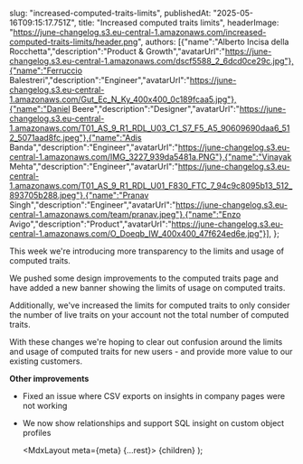   

  slug: "increased-computed-traits-limits",
  publishedAt: "2025-05-16T09:15:17.751Z",
  title: "Increased computed traits limits",
  headerImage: "https://june-changelog.s3.eu-central-1.amazonaws.com/increased-computed-traits-limits/header.png",
  authors: [{"name":"Alberto Incisa della Rocchetta","description":"Product & Growth","avatarUrl":"https://june-changelog.s3.eu-central-1.amazonaws.com/dscf5588_2_6dcd0ce29c.jpg"},{"name":"Ferruccio Balestreri","description":"Engineer","avatarUrl":"https://june-changelog.s3.eu-central-1.amazonaws.com/Gut_Ec_N_Ky_400x400_0c189fcaa5.jpg"},{"name":"Daniel Beere","description":"Designer","avatarUrl":"https://june-changelog.s3.eu-central-1.amazonaws.com/T01_AS_9_R1_RDL_U03_C1_S7_F5_A5_90609690daa6_512_5071aad8fc.jpeg"},{"name":"Adis Banda","description":"Engineer","avatarUrl":"https://june-changelog.s3.eu-central-1.amazonaws.com/IMG_3227_939da5481a.PNG"},{"name":"Vinayak Mehta","description":"Engineer","avatarUrl":"https://june-changelog.s3.eu-central-1.amazonaws.com/T01_AS_9_R1_RDL_U01_F830_FTC_7_94c9c8095b13_512_893705b288.jpeg"},{"name":"Pranav Singh","description":"Engineer","avatarUrl":"https://june-changelog.s3.eu-central-1.amazonaws.com/team/pranav.jpeg"},{"name":"Enzo Avigo","description":"Product","avatarUrl":"https://june-changelog.s3.eu-central-1.amazonaws.com/O_Doeqb_IW_400x400_47f624ed6e.jpg"}],
};

This week we're introducing more transparency to the limits and usage of computed traits.

We pushed some design improvements to the computed traits page and have added a new banner showing the limits of usage on computed traits.

Additionally, we've increased the limits for computed traits to only consider the number of live traits on your account not the total number of computed traits.

With these changes we're hoping to clear out confusion around the limits and usage of computed traits for new users - and provide more value to our existing customers.

**Other improvements**

- Fixed an issue where CSV exports on insights in company pages were not working
- We now show relationships and support SQL insight on custom object profiles



  <MdxLayout meta={meta} {...rest}>
    {children}
  </MdxLayout>
);
